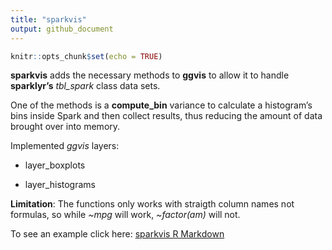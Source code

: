 ```yaml
---
title: "sparkvis"
output: github_document
---
```

```r
knitr::opts_chunk$set(echo = TRUE)
```

**sparkvis** adds the necessary methods to **ggvis** to allow it to handle **sparklyr's** *tbl_spark* class data sets.  

One of the methods is a **compute_bin** variance to calculate a histogram's bins inside Spark and then collect results, thus reducing the amount of data brought over into memory.  

Implemented *ggvis* layers:

- layer_boxplots

- layer_histograms

**Limitation**: The functions only works with straigth column names not formulas, so while *~mpg* will work, *~factor(am)* will not.


To see an example click here: [sparkvis R Markdown](http://colorado.rstudio.com:3939/content/431/README-publish.html)
